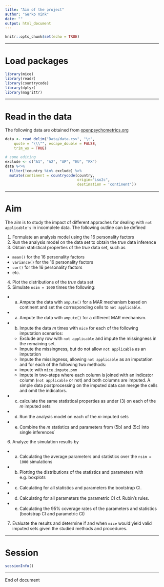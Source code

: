 ```yaml
---
title: "Aim of the project"
author: "Gerko Vink"
date: ""
output: html_document
---
```


```r
knitr::opts_chunk$set(echo = TRUE)
```

---

# Load packages
```r
library(mice)
library(readr)
library(countrycode)
library(dplyr)
library(magrittr)
```

---

# Read in the data
The following data are obtained from [openpsychometrics.org](https://openpsychometrics.org/_rawdata/)
```r
data <- read_delim("Data/data.csv", "\t", 
    quote = "\\\"", escape_double = FALSE, 
    trim_ws = TRUE)

# some editing
exclude <- c("A1", "A2", "AP", "EU", "FX")
data %<>% 
  filter(!country %in% exclude) %>% 
  mutate(continent = countrycode(country, 
                                 origin="iso2c", 
                                 destination = 'continent'))
```

---

# Aim
The aim is to study the impact of different appraches for dealing with `not applicable's` in incomplete data. The following outline can be defined

1. Formulate an analysis model using the 16 personality factors
2. Run the analysis model on the data set to obtain the *true* data inference
3. Obtain statistical properties of the *true* data set, such as
- `mean()` for the 16 personality factors
- `variance()` for the 16 personality factors
- `cor()` for the 16 personality factors
- etc. 
4. Plot the distributions of the *true* data set
5. Simulate `nsim = 1000` times the following:
- a. Ampute the data with `ampute()` for a MAR mechanism based on continent and set the corresponding cells to `not applicable`. 
- a. Ampute the data with `ampute()` for a different MAR mechanism. 
- b. Impute the data $m$ times with `mice` for each of the following imputation scenarios:
  - Exclude any row with `not applicable` and impute the missingness in the remaining set. 
  - Impute the missingness, but do not allow `not applicable` as an imputation
  - Impute the missingness, allowing `not applicable` as an imputation
and for each of the following two methods:
  - impute with `mice.impute.pmm`
  - impute in two-steps where each column is joined with an indicator column (`not applicable` or not) and both columns are imputed. A simple data postprocessing on the imputed data can merge the cells and omit the indicators. 
- c. calculate the same statistical properties as under (3) on each of the $m$ imputed sets
- d. Run the analysis model on each of the $m$ imputed sets
- e. Combine the $m$ statistics and parameters from (5b) and (5c) into single inferences`
6. Analyze the simulation results by
- a. Calculating the average parameters and statistics over the `nsim = 1000` simulations
- b. Plotting the distributions of the statistics and parameters with e.g. boxplots
- c. Calculating for all statistics and parameters the bootstrap CI.
- d. Calculating for all parameters the parametric CI cf. Rubin's rules.  
- e. Calculating the 95% coverage rates of the parameters and statistics (bootstrap CI and parametric CI)
7. Evaluate the results and determine if and when `mice` would yield valid imputed sets given the studied methods and procedures. 

---

# Session
```r
sessionInfo()
```

---

End of document